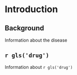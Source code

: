 # Introduction

## Background

Information about the disease 

## `r gls('drug')`

Information about `r gls('drug')`
